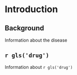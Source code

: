 # Introduction

## Background

Information about the disease 

## `r gls('drug')`

Information about `r gls('drug')`
